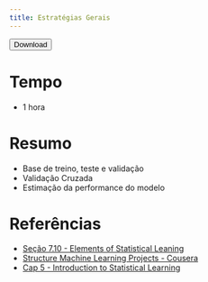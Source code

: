 ```yaml
---
title: Estratégias Gerais
---
```


<a href = "../case.zip"><button>Download</button></a>

# Tempo 

- 1 hora

# Resumo

- Base de treino, teste e validação
- Validação Cruzada
- Estimação da performance do modelo

# Referências

- [Seção 7.10 - Elements of Statistical Leaning](https://web.stanford.edu/~hastie/Papers/ESLII.pdf)
- [Structure Machine Learning Projects - Cousera](https://pt.coursera.org/learn/machine-learning-projects/lecture/78P8f/train-dev-test-distributions)
- [Cap 5 - Introduction to Statistical Learning](http://www-bcf.usc.edu/~gareth/ISL/ISLR%20Seventh%20Printing.pdf)





